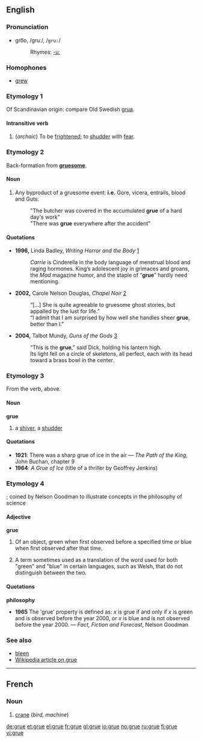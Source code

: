 {{see|Grue}}
==English==
===Pronunciation===
*gro͞o, /gruː/, /<tt>gru:</tt>/
*:Rhymes: [[Rhymes:English:-uː|-uː]]

===Homophones===
*[[grew]]

===Etymology 1===
Of Scandinavian origin: compare Old Swedish [[grua]].

====Intransitive verb====
{{en-verb|gru|ing}}

#(''archaic'') To be [[frightened]]; to [[shudder]] with [[fear]].

===Etymology 2===
Back-formation from '''[[gruesome]]'''.

====Noun====
{{en-noun|-}}

# Any byproduct of a gruesome event: '''i.e.''' Gore, vicera, entrails, blood and Guts: 
#:"The butcher was covered in the accumulated '''grue''' of a hard day's work"
#:"There was '''grue''' everywhere after the accident"

====Quotations====
* '''1996,''' Linda Badley, ''Writing Horror and the Body'' [http://print.google.com/print?hl=en&id=iaHQorgoqd4C&pg=PA39&lpg=PA39&sig=0unz5oiZA5IURViNe75MsU7vHG4]
*: ''Carrie'' is Cinderella in the body language of menstrual blood and raging hormones. King’s adolescent joy in grimaces and groans, the ''Mad'' magazine humor, and the staple of “'''grue'''” hardly need mentioning.
* '''2002,''' Carole Nelson Douglas, ''Chapel Noir'' [http://print.google.com/print?hl=en&id=ZZu4sl0P1EAC&pg=PA336&lpg=PA336&sig=dPR0ntE54xw-h3m6fByM0fgJiuc]
*: “[...] She is quite agreeable to gruesome ghost stories, but appalled by the lust for life.”
*: “I admit that I am surprised by how well she handles sheer '''grue''', better than I.”
* '''2004,''' Talbot Mundy, ''Guns of the Gods'' [http://print.google.com/print?hl=en&id=PUCcyz2L1iwC&pg=PA244&lpg=PA244&sig=REDDP_txW9FrUWEogxny6lZ4wUo]
*: “This is the '''grue''',” said Dick, holding his lantern high.
*: Its light fell on a circle of skeletons, all perfect, each with its head toward a brass bowl in the center.

===Etymology 3===
From the verb, above.

====Noun====
'''grue'''
# a [[shiver]], a [[shudder]]

====Quotations====
*'''1921''': There was a sharp grue of ice in the air &mdash; ''The Path of the King'', John Buchan, chapter 9
*'''1964''': ''A Grue of Ice'' (title of a thriller by Geoffrey Jenkins)

===Etymology 4===
{{blend|green|blue}}; coined by Nelson Goodman to illustrate concepts in the philosophy of science

====Adjective====
'''grue'''
#{{philosophy}} Of an object, green when first observed before a specified time or blue when first observed after that time.
#{{linguistics}} A term sometimes used as a translation of the word used for both "green" and "blue" in certain languages, such as Welsh, that do not distinguish between the two.

====Quotations====

'''philosophy'''
*'''1965''' The 'grue' property is defined as: ''x'' is grue if and only if ''x'' is green and is observed before the year 2000, or ''x'' is blue and is not observed before the year 2000. &mdash; ''Fact, Fiction and Forecast'', Nelson Goodman

===See also===
*[[bleen]]
*[[w:grue|Wikipedia article on grue]]

----
==French==
===Noun===
{{fr-noun-reg|f}}

#[[crane]] (''bird, machine'')

[[de:grue]]
[[et:grue]]
[[el:grue]]
[[fr:grue]]
[[gl:grue]]
[[io:grue]]
[[no:grue]]
[[ru:grue]]
[[fi:grue]]
[[vi:grue]]
